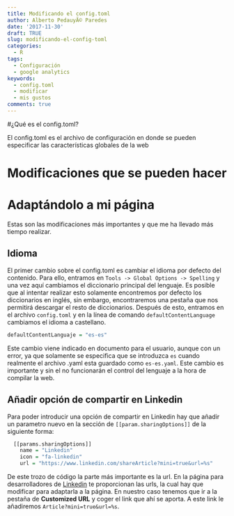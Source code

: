 ```yaml
---
title: Modificando el config.toml
author: Alberto PedauyÃ© Paredes
date: '2017-11-30'
draft: TRUE
slug: modificando-el-config-toml
categories:
  - R
tags:
  - Configuración
  - google analytics
keywords:
  - config.toml
  - modificar
  - mis gustos
comments: true
---
```

<!--more-->
<!-- toc -->
#¿Qué es el config.toml?

El config.toml es el archivo de configuración en donde se pueden especificar las características globales de la web

# Modificaciones que se pueden hacer

# Adaptándolo a mi página

Estas son las modificaciones más importantes y que me ha llevado más tiempo realizar.

## Idioma
El primer cambio sobre el config.toml es cambiar el idioma por defecto del contenido. Para ello, entramos en `Tools -> Global Options -> Spelling` y una vez aquí cambiamos el diccionario principal del lenguaje. Es posible que al intentar realizar esto solamente encontremos por defecto los diccionarios en inglés, sin embargo, encontraremos una pestaña que nos permitirá descargar el resto de diccionarios. Después de esto, entramos en el archivo `config.toml` y en la línea de comando `defaultContentLanguage` cambiamos el idioma a castellano.

```r
defaultContentLanguaje = "es-es"
```

Este cambio viene indicado en documento para el usuario, aunque con un error, ya que solamente se especifica que se introduzca `es` cuando realmente el archivo .yaml esta guardado como `es-es.yaml`. Este cambio es importante y sin el no funcionarán el control del lenguaje a la hora de compilar la web.

## Añadir opción de compartir en Linkedin
Para poder introducir una opción de compartir en Linkedin hay que añadir un parametro nuevo en la sección de `[[param.sharingOptions]]` de la siguiente forma:
```r
  [[params.sharingOptions]]
    name = "Linkedin"
    icon = "fa-linkedin"
    url = "https://www.linkedin.com/shareArticle?mini=true&url=%s"
```
De este trozo de código la parte más importante es la url. En la página para desarrolladores de [Linkedin](https://developer.linkedin.com/docs/share-on-linkedin) te proporcionan las urls, la cual hay que modificar para adaptarla a la página. En nuestro caso tenemos que ir a la pestaña de **Customized URL** y coger el link que ahí se aporta. A este link le añadiremos `Article?mini=true&url=%s`.